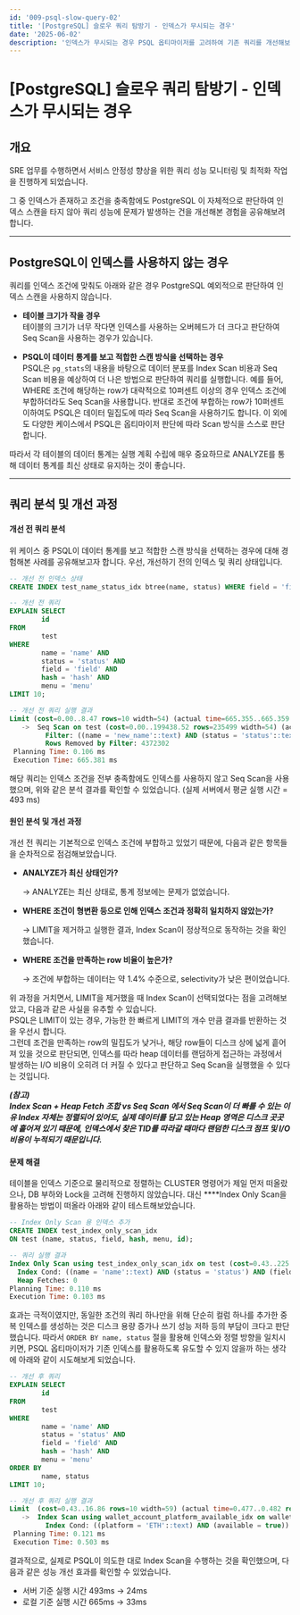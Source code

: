 ```yaml
---
id: '009-psql-slow-query-02'
title: '[PostgreSQL] 슬로우 쿼리 탐방기 - 인덱스가 무시되는 경우'
date: '2025-06-02'
description: '인덱스가 무시되는 경우 PSQL 옵티마이저를 고려하여 기존 쿼리를 개선해보기'
---
```


# [PostgreSQL] 슬로우 쿼리 탐방기 - 인덱스가 무시되는 경우

## 개요

SRE 업무를 수행하면서 서비스 안정성 향상을 위한 쿼리 성능 모니터링 및 최적화 작업을 진행하게 되었습니다.

그 중 인덱스가 존재하고 조건을 충족함에도 PostgreSQL 이 자체적으로 판단하여 인덱스 스캔을 타지 않아 쿼리 성능에 문제가 발생하는  건을 개선해본 경험을 공유해보려 합니다.

---

## PostgreSQL이 인덱스를 사용하지 않는 경우

쿼리를 인덱스 조건에 맞춰도 아래와 같은 경우 PostgreSQL 예외적으로 판단하여 인덱스 스캔을 사용하지 않습니다.
- **테이블 크기가 작을 경우**<br />
테이블의 크기가 너무 작다면 인덱스를 사용하는 오버헤드가 더 크다고 판단하여 Seq Scan을 사용하는 경우가 있습니다.

- **PSQL이 데이터 통계를 보고 적합한 스캔 방식을 선택하는 경우**<br />
PSQL은 `pg_stats`의 내용을 바탕으로 데이터 분포를 Index Scan 비용과 Seq Scan 비용을 예상하여 더 나은 방법으로 판단하여 쿼리를 실행합니다.
예를 들어, WHERE 조건에 해당하는 row가 대략적으로 10퍼센트 이상의 경우 인덱스 조건에 부합하더라도 Seq Scan을 사용합니다.
반대로 조건에 부합하는 row가 10퍼센트 이하여도 PSQL은 데이터 밀집도에 따라 Seq Scan을 사용하기도 합니다.
이 외에도 다양한 케이스에서 PSQL은 옵티마이저 판단에 따라 Scan 방식을 스스로 판단합니다.

따라서 각 테이블의 데이터 통계는 실행 계획 수립에 매우 중요하므로 ANALYZE를 통해 데이터 통계를 최신 상태로 유지하는 것이 좋습니다.

---

## 쿼리 분석 및 개선 과정

#### 개선 전 쿼리 분석

위 케이스 중 PSQL이 데이터 통계를 보고 적합한 스캔 방식을 선택하는 경우에 대해 경험해본 사례를 공유해보고자 합니다.
우선, 개선하기 전의 인덱스 및 쿼리 상태입니다.

```sql
-- 개선 전 인덱스 상태
CREATE INDEX test_name_status_idx btree(name, status) WHERE field = 'field'::text AND hash = 'hash'::text AND menu = 'menu';

-- 개선 전 쿼리
EXPLAIN SELECT
        id
FROM
        test
WHERE
        name = 'name' AND
        status = 'status' AND
        field = 'field' AND
        hash = 'hash' AND
        menu = 'menu'
LIMIT 10;

-- 개선 전 쿼리 실행 결과
Limit (cost=0.00..8.47 rows=10 width=54) (actual time=665.355..665.359 rows=10 loops=1)
   ->  Seq Scan on test (cost=0.00..199438.52 rows=235499 width=54) (actual time=665.354..665.357 rows=10 loops=1)
         Filter: ((name = 'new_name'::text) AND (status = 'status'::text) AND (field = 'field'::text) AND (hash = 'hash'::text) AND (menu = 'menu'::text))
         Rows Removed by Filter: 4372302
 Planning Time: 0.106 ms
 Execution Time: 665.381 ms

```
해당 쿼리는 인덱스 조건을 전부 충족함에도 인덱스를 사용하지 않고 Seq Scan을 사용했으며, 위와 같은 분석 결과를 확인할 수 있었습니다. (실제 서버에서 평균 실행 시간 = 493 ms)
<br />

#### 원인 분석 및 개선 과정

개선 전 쿼리는 기본적으로 인덱스 조건에 부합하고 있었기 때문에, 다음과 같은 항목들을 순차적으로 점검해보았습니다.

- **ANALYZE가 최신 상태인가?**
    
    → ANALYZE는 최신 상태로, 통계 정보에는 문제가 없었습니다.
    
- **WHERE 조건이 형변환 등으로 인해 인덱스 조건과 정확히 일치하지 않았는가?**
    
    → LIMIT을 제거하고 실행한 결과, Index Scan이 정상적으로 동작하는 것을 확인했습니다.
    
- **WHERE 조건을 만족하는 row 비율이 높은가?**
    
    → 조건에 부합하는 데이터는 약 1.4% 수준으로, selectivity가 낮은 편이었습니다.
    

위 과정을 거치면서, LIMIT을 제거했을 때 Index Scan이 선택되었다는 점을 고려해보았고, 다음과 같은 사실을 유추할 수 있습니다.<br />
PSQL은 LIMIT이 있는 경우, 가능한 한 빠르게 LIMIT의 개수 만큼 결과를 반환하는 것을 우선시 합니다.<br />
그런데 조건을 만족하는 row의 밀집도가 낮거나, 해당 row들이 디스크 상에 넓게 흩어져 있을 것으로 판단되면, 인덱스를 따라 heap 데이터를 랜덤하게 접근하는 과정에서 발생하는 I/O 비용이 오히려 더 커질 수 있다고 판단하고 Seq Scan을 실행했을 수 있다는 것입니다.

***(참고)<br />
Index Scan + Heap Fetch 조합 vs Seq Scan 에서 Seq Scan이 더 빠를 수 있는 이유
Index 자체는 정렬되어 있어도, 실제 데이터를 담고 있는 Heap 영역은 디스크 곳곳에 흩어져 있기 때문에, 인덱스에서 찾은 TID를 따라갈 때마다 랜덤한 디스크 점프 및 I/O 비용이 누적되기 때문입니다.***
<br />

#### 문제 해결

테이블을 인덱스 기준으로 물리적으로 정렬하는 CLUSTER 명령어가 제일 먼저 떠올랐으나, DB 부하와 Lock을 고려해 진행하지 않았습니다. 대신 ****Index Only Scan을 활용하는 방법이 떠올라 아래와 같이 테스트해보았습니다.

```sql
-- Index Only Scan 용 인덱스 추가
CREATE INDEX test_index_only_scan_idx 
ON test (name, status, field, hash, menu, id);

-- 쿼리 실행 결과
Index Only Scan using test_index_only_scan_idx on test (cost=0.43..225.32 rows=10 width=4) (actual time=0.025..0.074 rows=10 loops=1)
  Index Cond: ((name = 'name'::text) AND (status = 'status') AND (field = 'field'::text) AND (hash = 'hash'::text) AND (menu = 'menu'::text))
  Heap Fetches: 0
Planning Time: 0.110 ms
Execution Time: 0.103 ms
```

효과는 극적이였지만, 동일한 조건의 쿼리 하나만을 위해 단순히 컬럼 하나를 추가한 중복 인덱스를 생성하는 것은 디스크 용량 증가나 쓰기 성능 저하 등의 부담이 크다고 판단했습니다.
따라서 `ORDER BY name, status` 절을 활용해 인덱스와 정렬 방향을 일치시키면, PSQL 옵티마이저가 기존 인덱스를 활용하도록 유도할 수 있지 않을까 하는 생각에 아래와 같이 시도해보게 되었습니다.

```sql
-- 개선 후 쿼리
EXPLAIN SELECT
        id
FROM
        test
WHERE
        name = 'name' AND
        status = 'status' AND
        field = 'field' AND
        hash = 'hash' AND
        menu = 'menu'
ORDER BY
        name, status
LIMIT 10;

-- 개선 후 쿼리 실행 결과
Limit  (cost=0.43..16.86 rows=10 width=59) (actual time=0.477..0.482 rows=10 loops=1)
   ->  Index Scan using wallet_account_platform_available_idx on wallet_account  (cost=0.43..386765.28 rows=235499 width=59) (actual time=0.477..0.480 rows=10 loops=1)
         Index Cond: ((platform = 'ETH'::text) AND (available = true))
 Planning Time: 0.121 ms
 Execution Time: 0.503 ms
```

결과적으로, 실제로 PSQL이 의도한 대로 Index Scan을 수행하는 것을 확인했으며, 다음과 같은 성능 개선 효과를 확인할 수 있었습니다.

- 서버 기준 실행 시간 493ms → 24ms
- 로컬 기준 실행 시간 665ms → 33ms
